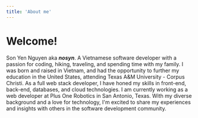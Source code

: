 ```yaml
---
title: 'About me'
---
```


# Welcome!

Son Yen Nguyen aka **_nosyn_**.
A Vietnamese software developer with a passion for coding, hiking, traveling,
and spending time with my family. I was born and raised in Vietnam, and had
the opportunity to further my education in the United States, attending
Texas A&M University - Corpus Christi.
As a full web stack developer, I have honed my skills in front-end,
back-end, databases, and cloud technologies. I am currently working as a web
developer at Plus One Robotics in San Antonio, Texas. With my diverse
background and a love for technology, I'm excited to share my experiences
and insights with others in the software development community.
